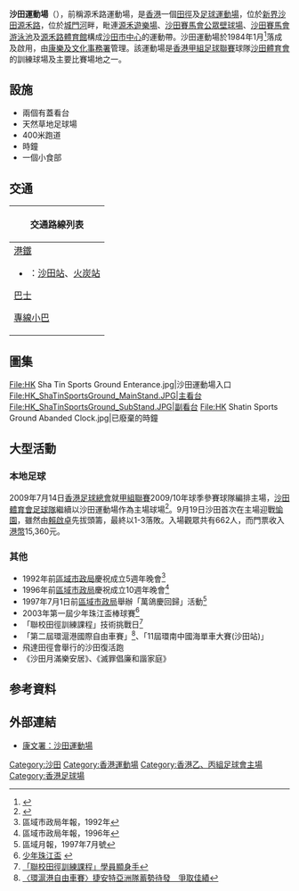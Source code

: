 {{expand|time=2008-1-15}}
{{Infobox Stadium
|地图=香港 | 所在纬度=22.387376 | 所在经度=114.197160 | 地图描述= | 图钉描述=沙田運動場 | 图钉描述位置=
|stadium_name=沙田運動場<br>Sha Tin Sports Ground
|nickname=
|image=[[File:HK_ShaTinSportsGround_Patch&Runways.JPG|300px]]
|location=[[新界|新界]][[沙田_(香港)|沙田]][[源禾路|源禾路]]18號<br />{{coord|22.387376|114.197160}}
|built=1983年
|opened=1984年1月
|owner=[[香港特區政府|香港特區政府]]
|operator=[[康樂及文化事務署|康樂及文化事務署]]
|surface=[[草地|草地]]
|tenants=[[沙田體育會足球隊|沙田足球隊]]（1984年–）
公眾人士
|seating_capacity=3,000
|dimensions=|開放時間=07:00-22:30
}}
'''沙田運動場'''（{{lang|en|'''Sha Tin Sports Ground'''}}），前稱源禾路運動場，是[[香港|香港]]一個[[田徑|田徑]]及[[足球|足球]][[運動場|運動場]]，位於[[新界|新界]][[沙田_(香港)|沙田]][[源禾路|源禾路]]，位於[[城門河|城門河]]畔，毗連[[源禾遊樂場|源禾遊樂場]]、[[沙田賽馬會公眾壁球場|沙田賽馬會公眾壁球場]]、[[沙田賽馬會游泳池|沙田賽馬會游泳池]]及[[源禾路體育館|源禾路體育館]]構成[[沙田市中心|沙田市中心]]的運動帶。沙田運動場於1984年1月<ref>{{Cite web|title=Leisure and Cultural Services Department 康樂及文化事務署|url=https://www.lcsd.gov.hk/|accessdate=2020-10-23|work=www.lcsd.gov.hk|archive-date=2019-07-13|archive-url=https://web.archive.org/web/20190713011006/https://www.lcsd.gov.hk/|dead-url=no}}</ref>落成及啟用，由[[康樂及文化事務署|康樂及文化事務署]]管理。該運動場是[[香港甲組足球聯賽|香港甲組足球聯賽]]球隊[[沙田體育會|沙田體育會]]的訓練球場及主要比賽場地之一。

==設施==
* 兩個有蓋看台
* 天然草地足球場
* 400米跑道
* 時鐘
* 一個小食部

==交通==
{| class="mw-collapsible mw-collapsed wikitable" style="background:white; margin: 0 auto; width: auto;" 
! 交通路線列表
|-
|
;[[港鐵|港鐵]]
*{{港鐵路線標誌|EAL}}：[[沙田站|沙田站]]、[[火炭站|火炭站]]
;[[香港巴士|巴士]]
{{九龍新界巴士簡單列表|40X|48P|48X|72|72A|80K|80M|81|81K|83K|83P|85|85K|86|86S|88K|88X|89|269D|280X|285|288B|798|888|N73|N271}}
{{過海隧道巴士簡單列表|900|989}}
;[[香港小巴|專線小巴]]
{{新界專線小巴簡單列表|60K|61S|62K|810|814}}
|}

==圖集==
<gallery>
File:HK Sha Tin Sports Ground Enterance.jpg|沙田運動場入口
File:HK_ShaTinSportsGround_MainStand.JPG|主看台
File:HK_ShaTinSportsGround_SubStand.JPG|副看台
File:HK Shatin Sports Ground Abanded Clock.jpg|已廢棄的時鐘 
</gallery>

==大型活動==
===本地足球===
2009年7月14日[[香港足球總會|香港足球總會]]就[[香港甲組足球聯賽|甲組聯賽]]2009/10年球季參賽球隊編排主場，[[沙田體育會足球隊|沙田體育會足球隊]]繼續以沙田運動場作為主場球場<ref>{{cite news |language=zh-hk |url=http://hk.apple.nextmedia.com/template/apple/art_main.php?iss_id=20090715&sec_id=25391&art_id=12989512 |title=11甲組隊落實主場編配 |publisher=《[[蘋果日報|蘋果日報]]》 |date=2009-07-15 |accessdate=2009-07-16}}</ref>。9月19日沙田首次在主場迎戰[[愉園體育會|愉園]]，雖然由[[賴啟卓|賴啟卓]]先拔頭籌，最終以1-3落敗。入場觀眾共有662人，而門票收入[[港幣|港幣]]15,360元。

===其他===
* 1992年前[[區域市政局|區域市政局]]慶祝成立5週年晚會<ref>區域市政局年報，1992年</ref>
* 1996年前[[區域市政局|區域市政局]]慶祝成立10週年晚會<ref>區域市政局年報，1996年</ref>
* 1997年7月1日前[[區域市政局|區域市政局]]舉辦「萬鴿慶回歸」活動<ref>區域月報，1997年7月號</ref>
* 2003年第一屆少年珠江盃棒球賽<ref>[http://www.hkbaseball.org/IIYZJC05/ch_about.htm 少年珠江盃] {{webarchive|url=https://web.archive.org/web/20080308215455/http://www.hkbaseball.org/IIYZJC05/ch_about.htm |date=2008-03-08 }}</ref>
* 「聯校田徑訓練課程」技術挑戰日<ref>[http://lcsd.hk/b5/ppr_release_det.php?pd=20030322&ps=03 「聯校田徑訓練課程」學員顯身手]{{dead link|date=2018年3月 |bot=InternetArchiveBot |fix-attempted=yes }}</ref>
* 「第二屆環滬港國際自由車賽」<ref>[http://sports.yam.com/yam/sports/200707/20070728535375.html 〈環滬港自由車賽〉捷安特亞洲隊蓄勢待發　爭取佳績]{{Dead link|date=2019年6月 |bot=InternetArchiveBot |fix-attempted=yes }}</ref>、「11屆環南中國海單車大賽(沙田站)」
* 飛達田徑會舉行的沙田復活跑
* 《沙田月滿樂安居》、《滅罪倡廉和諧家庭》

==参考資料==
{{Reflist}}

==外部連結==
* [https://www.lcsd.gov.hk/tc/facilities/facilitieslist/facilities.php?fid=428 康文署：沙田運動場] {{Wayback|url=https://www.lcsd.gov.hk/tc/facilities/facilitieslist/facilities.php?fid=428 |date=20191010022932 }}

{{香港頂級聯賽場地}}{{香港運動場}}

[[Category:沙田|Category:沙田]]
[[Category:香港運動場|Category:香港運動場]]
[[Category:香港乙、丙組足球會主場|Category:香港乙、丙組足球會主場]]
[[Category:香港足球場|Category:香港足球場]]